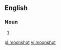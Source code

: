 ==English==

===Noun===
{{en-noun}}

# {{alternative spelling of|moon shot}}

[[pl:moonshot]]
[[vi:moonshot]]